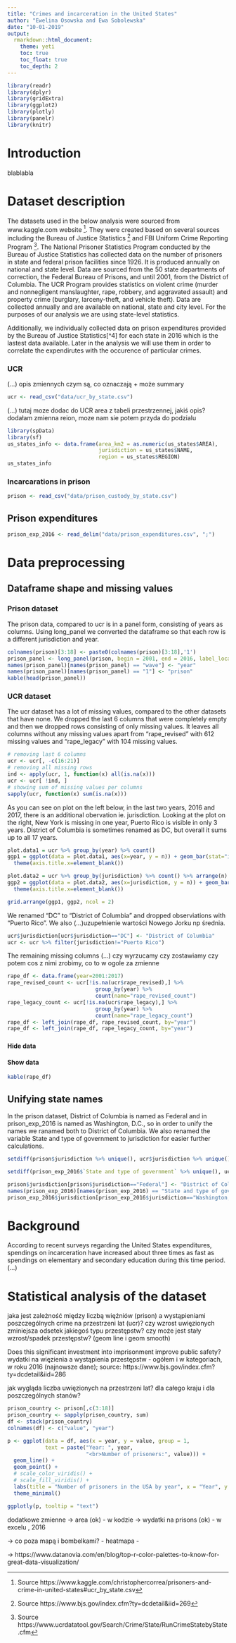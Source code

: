 ---
title: "Crimes and incarceration in the United States"
author: "Ewelina Osowska and Ewa Sobolewska"
date: "10-01-2019"
output:
  rmarkdown::html_document:
    theme: yeti
    toc: true
    toc_float: true
    toc_depth: 2
---

```{r, echo=FALSE, warning=FALSE, message=FALSE}
library(readr)
library(dplyr)
library(gridExtra)
library(ggplot2)
library(plotly)
library(panelr)
library(knitr)
```

# Introduction

blablabla

# Dataset description

The datasets used in the below analysis were sourced from www.kaggle.com website [^kaggle]. They were created based on several sources including the Bureau of Justice Statistics [^bjs] and FBI Uniform Crime Reporting Program [^fbi]. The National Prisoner Statistics Program conducted by the Bureau of Justice Statistics has collected data on the number of prisoners in state and federal prison facilities since 1926. It is produced annually on national and state level. Data are sourced from the 50 state departments of correction, the Federal Bureau of Prisons, and until 2001, from the District of Columbia. The UCR Program provides statistics on violent crime (murder and nonnegligent manslaughter, rape, robbery, and aggravated assault) and property crime (burglary, larceny-theft, and vehicle theft). Data are collected annually and are available on national, state and city level. For the purposes of our analysis we are using state-level statistics.

Additionally, we individually collected data on prison expenditures provided by the Bureau of Justice Statistics[^4] for each state in 2016 which is the lastest data available. Later in the analysis we will use them in order to correlate the expendirutes with the occurence of particular crimes.


### UCR 
(...) opis zmiennych czym są, co oznaczają + może summary

```{r, message=FALSE, warning=FALSE}
ucr <- read_csv("data/ucr_by_state.csv")
```

(...) tutaj moze dodac do UCR area z tabeli przestrzennej, jakiś opis? dodałam zmienna reion, moze nam sie potem przyda do podzialu

```{r}
library(spData)
library(sf)
us_states_info <- data.frame(area_km2 = as.numeric(us_states$AREA), 
                             jurisdiction = us_states$NAME, 
                             region = us_states$REGION)
us_states_info
```


### Incarcarations in prison
```{r, message=FALSE, warning=FALSE}
prison <- read_csv("data/prison_custody_by_state.csv")
```

## Prison expenditures
```{r, message=FALSE, warning=FALSE}
prison_exp_2016 <- read_delim("data/prison_expenditures.csv", ";")
```

# Data preprocessing

## Dataframe shape and missing values 

### Prison dataset

The prison data, compared to ucr is in a panel form, consisting of years as columns. Using long_panel we converted the dataframe so that each row is a different jurisdiction and year.

```{r}
colnames(prison)[3:18] <- paste0(colnames(prison)[3:18],'1')
prison_panel <- long_panel(prison, begin = 2001, end = 2016, label_location = "beginning", id = "jurisdiction")
names(prison_panel)[names(prison_panel) == "wave"] <- "year"
names(prison_panel)[names(prison_panel) == "1"] <- "prison"
kable(head(prison_panel))
```

### UCR dataset

The ucr dataset has a lot of missing values, compared to the other datasets that have none. We dropped the last 6 columns that were completely empty and then we dropped rows consisting of only missing values. It leaves all columns without any missing values apart from "rape_revised" with 612 missing values and "rape_legacy" with 104 missing values.

```{r}
# removing last 6 columns
ucr <- ucr[, -c(16:21)]
# removing all missing rows
ind <- apply(ucr, 1, function(x) all(is.na(x)))
ucr <- ucr[ !ind, ]
# showing sum of missing values per columns
sapply(ucr, function(x) sum(is.na(x)))
```

As you can see on plot on the left below, in the last two years, 2016 and 2017, there is an additional obervation ie. jurisdiction. Looking at the plot on the right, New York is missing in one year, Puerto Rico is visible in only 3 years. District of Columbia is sometimes renamed as DC, but overall it sums up to all 17 years.

```{r, fig.width = 10, fig.asp = .25}
plot.data1 = ucr %>% group_by(year) %>% count()
ggp1 = ggplot(data = plot.data1, aes(x=year, y = n)) + geom_bar(stat="identity")+
  theme(axis.title.x=element_blank())

plot.data2 = ucr %>% group_by(jurisdiction) %>% count() %>% arrange(n) %>% filter(n<17)
ggp2 = ggplot(data = plot.data2, aes(x=jurisdiction, y = n)) + geom_bar(stat="identity")+
  theme(axis.title.x=element_blank())

grid.arrange(ggp1, ggp2, ncol = 2)
```

We renamed "DC" to "District of Columbia" and dropped observiations with "Puerto Rico". We also (...)uzupełnienie wartości Nowego Jorku np średnia.

```{r}
ucr$jurisdiction[ucr$jurisdiction=="DC"] <- "District of Columbia"
ucr <- ucr %>% filter(jurisdiction!="Puerto Rico")
```

The remaining missing columns (...) czy wyrzucamy czy zostawiamy czy potem cos z nimi zrobimy, co to w ogole za zmienne

```{r}
rape_df <- data.frame(year=2001:2017)
rape_revised_count <- ucr[!is.na(ucr$rape_revised),] %>% 
                            group_by(year) %>% 
                            count(name="rape_revised_count")
rape_legacy_count <- ucr[!is.na(ucr$rape_legacy),] %>% 
                            group_by(year) %>% 
                            count(name="rape_legacy_count")
rape_df <- left_join(rape_df, rape_revised_count, by="year")
rape_df <- left_join(rape_df, rape_legacy_count, by="year")
```
### {.tabset .tabset-fade .tabset-pills}
#### Hide data

#### Show data
```{r}
kable(rape_df)
```

## Unifying state names

In the prison dataset, District of Columbia is named as Federal and in prison_exp_2016 is named as Washington, D.C., so in order to unify the names we ranamed both to District of Columbia. We also renamed the variable State and type of government to jurisdiction for easier further calculations.

```{r}
setdiff(prison$jurisdiction %>% unique(), ucr$jurisdiction %>% unique())
```

```{r}
setdiff(prison_exp_2016$`State and type of government` %>% unique(), ucr$jurisdiction %>% unique())
```

```{r}
prison$jurisdiction[prison$jurisdiction=="Federal"] <- "District of Columbia"
names(prison_exp_2016)[names(prison_exp_2016) == "State and type of government"] <- "jurisdiction"
prison_exp_2016$jurisdiction[prison_exp_2016$jurisdiction=="Washington, D.C."] <- "District of Columbia"
```

# Background

According to recent surveys regarding the United States expenditures, spendings on incarceration have increased about three times as fast as spendings on elementary and secondary education during this time period. (...)


# Statistical analysis of the dataset

jaka jest zależność między liczbą więźniów (prison) a wystąpieniami poszczególnych crime na przestrzeni lat (ucr)? 
czy wzrost uwięzionych zminiejsza odsetek jakiegoś typu przestępstw? czy może jest stały wzrost/spadek przestępstw? (geom line i geom smooth)

Does this significant investment into imprisonment improve public safety? wydatki na więzienia a wystąpienia przestępstw - ogółem i w kategoriach, w roku 2016 (najnowsze dane); source: https://www.bjs.gov/index.cfm?ty=dcdetail&iid=286


jak wygląda liczba uwięzionych na przestrzeni lat? dla całego kraju i dla poszczególnych stanów?


```{r warning=FALSE}
prison_country <- prison[,c(3:18)]
prison_country <- sapply(prison_country, sum)
df <- stack(prison_country)
colnames(df) <- c("value", "year")
```

```{r warning=FALSE}
p <- ggplot(data = df, aes(x = year, y = value, group = 1, 
            text = paste("Year: ", year,
                         "<br>Number of prisoners:", value))) +
  geom_line() + 
  geom_point() + 
  # scale_color_viridis() + 
  # scale_fill_viridis() +
  labs(title = "Number of prisoners in the USA by year", x = "Year", y = "Number of prisoners") +
  theme_minimal()

ggplotly(p, tooltip = "text")
```


dodatkowe zmienne
-> area (ok) - w kodzie
-> wydatki na prisons (ok) - w excelu , 2016



-> co poza mapą i bombelkami?
- heatmapa
- 


-> https://www.datanovia.com/en/blog/top-r-color-palettes-to-know-for-great-data-visualization/  

[^kaggle]: Source https://www.kaggle.com/christophercorrea/prisoners-and-crime-in-united-states#ucr_by_state.csv
[^bjs]: Source https://www.bjs.gov/index.cfm?ty=dcdetail&iid=269  
[^fbi]: Source https://www.ucrdatatool.gov/Search/Crime/State/RunCrimeStatebyState.cfm  

